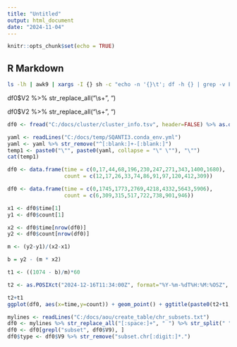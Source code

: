 ---
title: "Untitled"
output: html_document
date: "2024-11-04"
---

```{r setup, include=FALSE}
knitr::opts_chunk$set(echo = TRUE)
```

## R Markdown


```{sh}
ls -lh | awk9 | xargs -I {} sh -c "echo -n '{}\t'; df -h {} | grep -v Filesystem" | sed 's/[[:blank:]]+/\t/g' 
```

df0$V2 %>% str_replace_all("\\s+", "\t")

df0$V2 %>% str_replace_all("\\s+", "\t")

```{r}
df0 <- fread("C:/docs/cluster/cluster_info.tsv", header=FALSE) %>% as.data.frame()
```


```{r}
yaml <- readLines("C:/docs/temp/SQANTI3.conda_env.yml")
yaml <- yaml %>% str_remove("^[:blank:]+-[:blank:]")
temp1 <- paste0("\"", paste0(yaml, collapse = "\" \""), "\"")
cat(temp1)


```



```{r}
df0 <- data.frame(time = c(0,17,44,68,196,230,247,271,343,1400,1680),
                  count = c(12,17,26,33,74,86,91,97,120,412,309))

df0 <- data.frame(time = c(0,1745,1773,2769,4218,4332,5643,5906),
                  count = c(6,309,315,517,722,738,901,946))

x1 <- df0$time[1]
y1 <- df0$count[1]

x2 <- df0$time[nrow(df0)]
y2 <- df0$count[nrow(df0)]

m <- (y2-y1)/(x2-x1)

b = y2 - (m * x2)

t1 <- ((1074 - b)/m)*60

t2 <- as.POSIXct("2024-12-16T11:34:00Z", format="%Y-%m-%dT%H:%M:%OSZ", tz="UTC")

t2+t1
ggplot(df0, aes(x=time,y=count)) + geom_point() + ggtitle(paste0(t2+t1, " ", round(1/m, 4), " minutes/sample"))
```

```{r}
mylines <- readLines("C:/docs/aou/create_table/chr_subsets.txt")
df0 <- mylines %>% str_replace_all("[:space:]+", " ") %>% str_split(" ") %>% do.call(rbind, .) %>% as.data.frame()
df0 <- df0[grepl("subset", df0$V9), ]
df0$type <- df0$V9 %>% str_remove("subset.chr[:digit:]*.")

```

